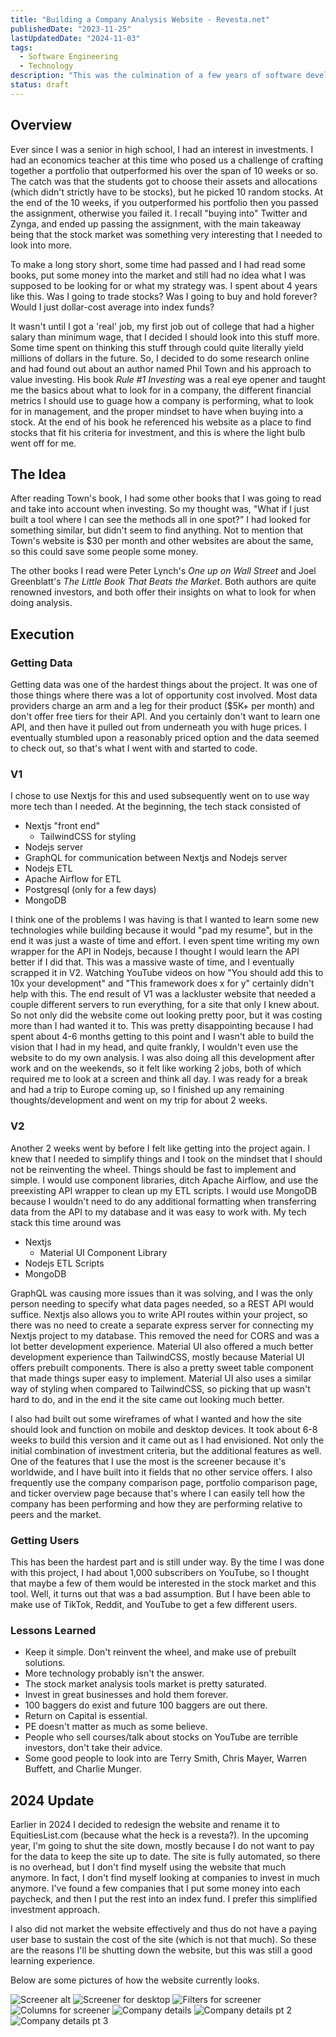 ```yaml
---
title: "Building a Company Analysis Website - Revesta.net"
publishedDate: "2023-11-25"
lastUpdatedDate: "2024-11-03"
tags:
  - Software Engineering
  - Technology
description: "This was the culmination of a few years of software development experience coupled with about a year of learning how to invest."
status: draft
---
```


<YouTubeVideo id="M8t7-2uVgiE" />

## Overview

Ever since I was a senior in high school, I had an interest in investments. I had an economics teacher at this time who posed us a challenge
of crafting together a portfolio that outperformed his over the span of 10 weeks or so. The catch was that the students got to choose their
assets and allocations (which didn't strictly have to be stocks), but he picked 10 random stocks. At the end of the 10 weeks, if you outperformed
his portfolio then you passed the assignment, otherwise you failed it. I recall "buying into" Twitter and Zynga, and ended up passing the assignment,
with the main takeaway being that the stock market was something very interesting that I needed to look into more.

To make a long story short, some time had passed and I had read some books, put some money into the market and still had no idea what I was supposed
to be looking for or what my strategy was. I spent about 4 years like this. Was I going to trade stocks? Was I going to buy and hold forever? Would I
just dollar-cost average into index funds?

It wasn't until I got a 'real' job, my first job out of college that had a higher salary than minimum wage, that I decided I should look into this stuff more.
Some time spent on thinking this stuff through could quite literally yield millions of dollars in the future. So, I decided to do some research online and
had found out about an author named Phil Town and his approach to value investing. His book _Rule #1 Investing_ was a real eye opener and taught me the basics
about what to look for in a company, the different financial metrics I should use to guage how a company is performing, what to look for in management, and the
proper mindset to have when buying into a stock. At the end of his book he referenced his website as a place to find stocks that fit his criteria for investment,
and this is where the light bulb went off for me.

## The Idea

After reading Town's book, I had some other books that I was going to read and take into account when investing. So my thought was, "What if I just built a tool
where I can see the methods all in one spot?" I had looked for something similar, but didn't seem to find anything. Not to mention that Town's website is $30 per
month and other websites are about the same, so this could save some people some money.

The other books I read were Peter Lynch's _One up on Wall Street_ and Joel Greenblatt's _The Little Book That Beats the Market_. Both authors are quite renowned
investors, and both offer their insights on what to look for when doing analysis.

## Execution

### Getting Data

Getting data was one of the hardest things about the project. It was one of those things where there was a lot of opportunity cost involved. Most data providers
charge an arm and a leg for their product ($5K+ per month) and don't offer free tiers for their API. And you certainly don't want to learn one API, and then have it
pulled out from underneath you with huge prices. I eventually stumbled upon a reasonably priced option and the data seemed to check out, so that's what I went with and started
to code.

### V1

I chose to use Nextjs for this and used subsequently went on to use way more tech than I needed. At the beginning, the tech stack consisted of

- Nextjs "front end"
  - TailwindCSS for styling
- Nodejs server
- GraphQL for communication between Nextjs and Nodejs server
- Nodejs ETL
- Apache Airflow for ETL
- Postgresql (only for a few days)
- MongoDB

I think one of the problems I was having is that I wanted to learn some new technologies while building because it would "pad my resume", but in the end it was just
a waste of time and effort. I even spent time writing my own wrapper for the API in Nodejs, because I thought I would learn the API better if I did that.
This was a massive waste of time, and I eventually scrapped it in V2.
Watching YouTube videos on how "You should add this to 10x your development" and "This framework does x for y" certainly didn't help with this.
The end result of V1 was a lackluster website that needed a couple different servers to run everything, for a site that only I knew about. So
not only did the website come out looking pretty poor, but it was costing more than I had wanted it to. This was pretty disappointing because I had spent about 4-6 months
getting to this point and I wasn't able to build the vision that I had in my head, and quite frankly, I wouldn't even use the website to do my own analysis.
I was also doing all this development after work and on the weekends, so it felt like working 2 jobs, both of which required me to look at a screen and think all day.
I was ready for a break and had a trip to Europe coming up, so I finished up any remaining thoughts/development and went on my trip for about 2 weeks.

### V2

Another 2 weeks went by before I felt like getting into the project again. I knew that I needed to simplify things and I took on the mindset that I should not be reinventing
the wheel. Things should be fast to implement and simple. I would use component libraries, ditch Apache Airflow, and use the preexisting API wrapper to clean up my ETL scripts.
I would use MongoDB because I wouldn't need to do any additional formatting when transferring data from the API to my database and it was easy to work with. My tech stack this
time around was

- Nextjs
  - Material UI Component Library
- Nodejs ETL Scripts
- MongoDB

GraphQL was causing more issues than it was solving, and I was the only person needing to specify what data pages needed, so a REST API would suffice. Nextjs also allows you to
write API routes within your project, so there was no need to create a separate express server for connecting my Nextjs project to my database. This removed the need for CORS
and was a lot better development experience. Material UI also offered a much better development experience than TailwindCSS, mostly because Material UI offers prebuilt components.
There is also a pretty sweet table component that made things super easy to implement. Material UI also uses a similar way of styling when compared to TailwindCSS, so picking that
up wasn't hard to do, and in the end it the site came out looking much better.

I also had built out some wireframes of what I wanted and how the site should look and function on mobile and desktop devices. It took about 6-8 weeks to build this version and it came
out as I had envisioned. Not only the initial combination of investment criteria, but the additional features as well. One of the features that I use the most is the screener
because it's worldwide, and I have built into it fields that no other service offers. I also frequently use the company comparison page, portfolio comparison page, and ticker overview page
because that's where I can easily tell how the company has been performing and how they are performing relative to peers and the market.

### Getting Users

This has been the hardest part and is still under way. By the time I was done with this project, I had about 1,000 subscribers on YouTube, so I thought that maybe a few of them would be interested
in the stock market and this tool. Well, it turns out that was a bad assumption. But I have been able to make use of TikTok, Reddit, and YouTube to get a few different users.

### Lessons Learned

- Keep it simple. Don't reinvent the wheel, and make use of prebuilt solutions.
- More technology probably isn't the answer.
- The stock market analysis tools market is pretty saturated.
- Invest in great businesses and hold them forever.
- 100 baggers do exist and future 100 baggers are out there.
- Return on Capital is essential.
- PE doesn't matter as much as some believe.
- People who sell courses/talk about stocks on YouTube are terrible investors, don't take their advice.
- Some good people to look into are Terry Smith, Chris Mayer, Warren Buffett, and Charlie Munger.

## 2024 Update

Earlier in 2024 I decided to redesign the website and rename it to EquitiesList.com (because what the heck is a revesta?). In the upcoming year, I'm going to shut the site down, mostly because
I do not want to pay for the data to keep the site up to date. The site is fully automated, so there is no overhead, but I don't find myself using the website that much anymore. In fact, I don't find myself
looking at companies to invest in much anymore. I've found a few companies that I put some money into each paycheck, and then I put the rest into an index fund. I prefer this simplified investment approach.

I also did not market the website effectively and thus do not have a paying user base to sustain the cost of the site (which is not that much). So these are the reasons I'll be shutting down the website, but this was
still a good learning experience.

Below are some pictures of how the website currently looks.

![Screener alt](/equitieslist/1.png "Screener alt")
![Screener for desktop](/equitieslist/2.png "Screener for desktop")
![Filters for screener](/equitieslist/2_5.png "Filters for screener")
![Columns for screener](/equitieslist/2_6.png "Columns for screener")
![Company details](/equitieslist/3.png "Company details")
![Company details pt 2](/equitieslist/4.png "Company details pt 2")
![Company details pt 3](/equitieslist/5.png "Company details pt 3")
